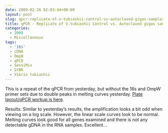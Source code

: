 ```yaml
---
date: 2009-02-26 02:03:44+00:00
layout: post
slug: qpcr-replicate-of-v-tubiashii-control-vs-autoclaved-gigas-samples-see-yesterday
title: qPCR - Replicate of V.tubiashii Control vs. Autoclaved gigas samples (see yesterday)
categories:
  - 2009
  - Miscellaneous
tags:
  - '16s'
  - cDNA
  - OmpW
  - qPCR
  - SensiMix
  - SYBR
  - Vibrio tubiashii
---
```


This is a repeat of the qPCR from yesterday, but without the 16s and OmpW primer sets due to double peaks in melting curves yesterday. [Plate layout/qPCR workup is here](https://eagle.fish.washington.edu/Arabidopsis/Notebook%20Workup%20Files/20090225-1.jpg).

Results: Similar to yesterday's results, the amplification looks a bit odd when viewing on a log scale. However, the linear scale curves look to be normal. Melting curves look good for all genes examined and there is not any detectable gDNA in the RNA samples. Excellent...
